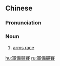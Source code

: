 {{also|军备竞赛}}
==Chinese==
{{zh-forms|s=军备竞赛|type=22}}

===Pronunciation===
{{zh-pron
|m=jūnbèi jìngsài
|c=gwan1 bei6 ging6 coi3
|cat=n
}}

===Noun===
{{zh-noun}}

# [[arms race]] {{gloss|a competition for military supremacy}}

[[hu:軍備競賽]]
[[ru:軍備競賽]]